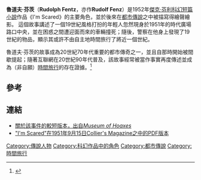 '''魯道夫·芬茨'''（'''Rudolph Fentz'''，亦作'''Rudolf Fenz'''）是1952年[[傑克·芬利|傑克·芬利]][[科學幻想|科幻]][[短篇小说|短篇小說]]作品《I'm Scared》的主要角色，並於後來在[[都市傳說|都市傳說]]之中被描寫得繪聲繪影。 這個故事講述了一個19世紀風格打扮的年輕人忽然現身於1951年的時代廣場路口中央，並在困惑之間遭迎面而來的車輛撞死；隨後，警察在他身上發現了19世紀的物品，顯示其或許不由自主地時間旅行了將近一個世紀。

魯道夫·芬茨的故事成為20世紀70年代重要的都市傳奇之一，並且自那時開始被間歇提起；隨著互聯網在20世紀90年代普及，該故事經常被當作事實再度傳述並成為（非自願）[[时间旅行|時間旅行]]的存在證據。<ref>{{Cite news|url=http://hoaxes.org/weblog/comments/367/|title=Rudolph Fentz and Time Travel|newspaper=Museum of Hoaxes|accessdate=2016-12-27|language=en-us|archive-date=2021-01-26|archive-url=https://web.archive.org/web/20210126021143/http://hoaxes.org/weblog/comments/367/|dead-url=no}}</ref>
== 參考 ==
{{Reflist}}

== 連結 ==
* [http://www.museumofhoaxes.com/hoax/weblog/comments/367/ 關於該事件的較短版本，出自''Museum of Hoaxes''] {{Wayback|url=http://www.museumofhoaxes.com/hoax/weblog/comments/367/ |date=20140803145222 }}
* [http://www.unz.org/Pub/Colliers-1951sep15 "I'm Scared"在1951年9月15日Collier's Magazine之中的PDF版本] {{Wayback|url=http://www.unz.org/Pub/Colliers-1951sep15 |date=20171227121955 }}
{{時間旅行}}
[[Category:傳說人物|Category:傳說人物]]
[[Category:科幻作品中的角色|Category:科幻作品中的角色]]
[[Category:都市傳說|Category:都市傳說]]
[[Category:時間旅行|Category:時間旅行]]